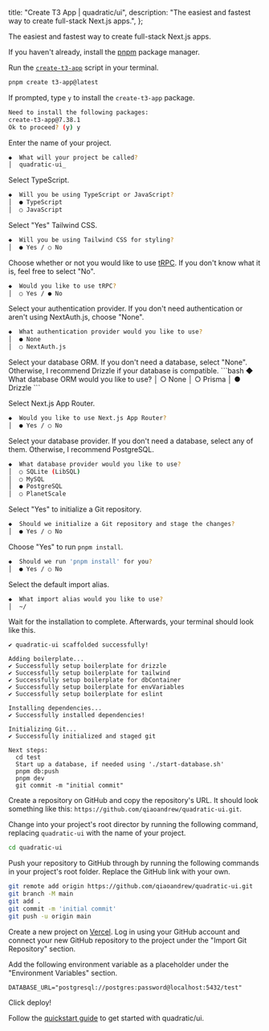 
  title: "Create T3 App | quadratic/ui",
  description: "The easiest and fastest way to create full-stack Next.js apps.",
};

<Title>Create T3 App</Title>
<Description>The easiest and fastest way to create full-stack Next.js apps.</Description>

<Steps>

<StepTitle>If you haven't already, install the [pnpm](https://pnpm.io/installation) package manager.</StepTitle>

<StepTitle>Run the [`create-t3-app`](https://create.t3.gg/) script in your terminal.</StepTitle>
<StepContent>
```bash
pnpm create t3-app@latest
```
</StepContent>

<StepTitle>If prompted, type `y` to install the `create-t3-app` package.</StepTitle>
<StepContent>
```bash
Need to install the following packages:
create-t3-app@7.38.1
Ok to proceed? (y) y
```
</StepContent>

<StepTitle>Enter the name of your project.</StepTitle>
<StepContent>
```bash
◆  What will your project be called?
│  quadratic-ui_
```
</StepContent>

<StepTitle>Select TypeScript.</StepTitle>
<StepContent>
```bash
◆  Will you be using TypeScript or JavaScript?
│  ● TypeScript
│  ○ JavaScript
```
</StepContent>

<StepTitle>Select "Yes" Tailwind CSS.</StepTitle>
<StepContent>
```bash
◆  Will you be using Tailwind CSS for styling?
│  ● Yes / ○ No
```
</StepContent>

<StepTitle>Choose whether or not you would like to use [tRPC](https://trpc.io/). If you don't know what it is, feel free to select "No".</StepTitle>
<StepContent>
```bash
◆  Would you like to use tRPC?
│  ○ Yes / ● No
```
</StepContent>

<StepTitle>Select your authentication provider. If you don't need authentication or aren't using NextAuth.js, choose "None".</StepTitle>
<StepContent>
```bash
◆  What authentication provider would you like to use?
│  ● None
│  ○ NextAuth.js
```
</StepContent>
<StepTitle>Select your database ORM. If you don't need a database, select "None". Otherwise, I recommend Drizzle if your database is compatible.</StepTitle>
<StepContent>
```bash
◆  What database ORM would you like to use?
│  ○ None
│  ○ Prisma
│  ● Drizzle
```
</StepContent>

<StepTitle>Select Next.js App Router.</StepTitle>
<StepContent>
```bash
◆  Would you like to use Next.js App Router?
│  ● Yes / ○ No
```
</StepContent>

<StepTitle>Select your database provider. If you don't need a database, select any of them. Otherwise, I recommend PostgreSQL.</StepTitle>
<StepContent>
```bash
◆  What database provider would you like to use?
│  ○ SQLite (LibSQL)
│  ○ MySQL
│  ● PostgreSQL
│  ○ PlanetScale
```
</StepContent>

<StepTitle>Select "Yes" to initialize a Git repository.</StepTitle>
<StepContent>
```bash
◆  Should we initialize a Git repository and stage the changes?
│  ● Yes / ○ No
```
</StepContent>

<StepTitle>Choose "Yes" to run `pnpm install`.</StepTitle>
<StepContent>
```bash
◆  Should we run 'pnpm install' for you?
│  ● Yes / ○ No
```
</StepContent>

<StepTitle>Select the default import alias.</StepTitle>
<StepContent>
```bash
◆  What import alias would you like to use?
│  ~/
```
</StepContent>

<StepTitle>Wait for the installation to complete. Afterwards, your terminal should look like this.</StepTitle>
<StepContent>
```plaintext
✔ quadratic-ui scaffolded successfully!

Adding boilerplate...
✔ Successfully setup boilerplate for drizzle
✔ Successfully setup boilerplate for tailwind
✔ Successfully setup boilerplate for dbContainer
✔ Successfully setup boilerplate for envVariables
✔ Successfully setup boilerplate for eslint

Installing dependencies...
✔ Successfully installed dependencies!

Initializing Git...
✔ Successfully initialized and staged git

Next steps:
  cd test
  Start up a database, if needed using './start-database.sh'
  pnpm db:push
  pnpm dev
  git commit -m "initial commit"
```
</StepContent>

<StepTitle>Create a repository on GitHub and copy the repository's URL. It should look something like this: `https://github.com/qiaoandrew/quadratic-ui.git`.</StepTitle>

<StepTitle>Change into your project's root director by running the following command, replacing `quadratic-ui` with the name of your project.</StepTitle>
<StepContent>
```bash
cd quadratic-ui
```
</StepContent>

<StepTitle>Push your repository to GitHub through by running the following commands in your project's root folder. Replace the GitHub link with your own.</StepTitle>
<StepContent>
```bash
git remote add origin https://github.com/qiaoandrew/quadratic-ui.git
git branch -M main
git add .
git commit -m 'initial commit'
git push -u origin main
```
</StepContent>

<StepTitle>Create a new project on [Vercel](https://vercel.com/new). Log in using your GitHub account and connect your new GitHub repository to the project under the "Import Git Repository" section.</StepTitle>

<StepTitle>Add the following environment variable as a placeholder under the "Environment Variables" section.</StepTitle>
<StepContent>
```plaintext
DATABASE_URL="postgresql://postgres:password@localhost:5432/test"
```
</StepContent>

<StepTitle>Click deploy!</StepTitle>

<StepTitle>Follow the [quickstart guide](/docs/getting-started/quickstart) to get started with quadratic/ui.</StepTitle>

</Steps>

<Footer previousLabel="Credits" previousHref="/docs/getting-started/credits" nextLabel="Dark Mode" nextHref="/docs/getting-started/dark-mode" />
